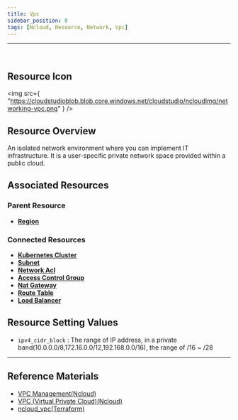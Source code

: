 ```yaml
---
title: Vpc
sidebar_position: 0
tags: [Ncloud, Resource, Network, Vpc]
---
```


<hr />
<br />

## Resource Icon

<img
    src={
        "https://cloudstudioblob.blob.core.windows.net/cloudstudio/ncloudImg/networking-vpc.png"
    }
/>

## Resource Overview

An isolated network environment where you can implement IT infrastructure. It is a user-specific private network space provided within a public cloud.

## Associated Resources

### Parent Resource

-   [**Region**](https://docs.cstudio.app/docs/resource/ncloud/Base/Region)

### Connected Resources

-   [**Kubernetes Cluster**](https://docs.cstudio.app/docs/resource/ncloud/Container/KubernetesCluster)
-   [**Subnet**](https://docs.cstudio.app/docs/resource/ncloud/Network/Subnet)
-   [**Network Acl**](https://docs.cstudio.app/docs/resource/ncloud/Network/NetworkAcl)
-   [**Access Control Group**](https://docs.cstudio.app/docs/resource/ncloud/Network/AccessControlGroup)
-   [**Nat Gateway**](https://docs.cstudio.app/docs/resource/ncloud/Network/NatGateway)
-   [**Route Table**](https://docs.cstudio.app/docs/resource/ncloud/Network/RouteTable)
-   [**Load Balancer**](https://docs.cstudio.app/docs/resource/ncloud/Network/LoadBalancer)

## Resource Setting Values

-   `ipv4_cidr_block` : The range of IP address, in a private band(10.0.0.0/8,172.16.0.0/12,192.168.0.0/16), the range of /16 ~ /28

---

## Reference Materials

-   [VPC Management(Ncloud)](https://guide.ncloud-docs.com/docs/vpc-manage-vpc)
-   [VPC (Virtual Private Cloud)(Ncloud)](https://www.ncloud.com/product/networking/vpc)
-   [ncloud_vpc(Terraform)](https://registry.terraform.io/providers/NaverCloudPlatform/ncloud/latest/docs/resources/vpc)
